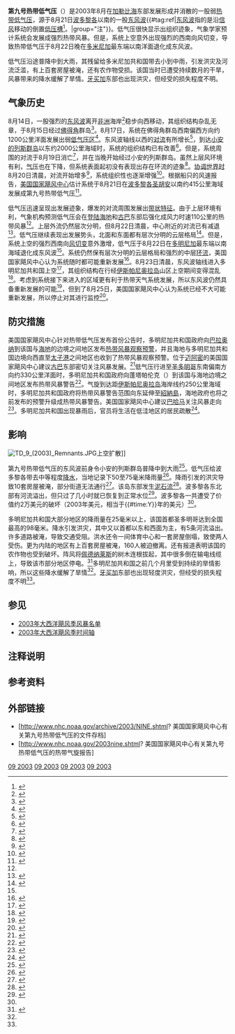 {{Infobox Hurricane
| Name = 第九号热带低气压<br>{{lang|en|Tropical Depression Nine}}
| Type = 热带低气压
| Year = 2003
| Basin = Atl
| Image location = File:09L 2003-08-22 1750Z.jpg
| Image name = 位于加勒比海的第九号热带低气压
| Formed = 2003年8月21日
| Dissipated = 2003年8月22日
| 1-min winds = 30
| Pressure = 1007
| Damages = 0.02
| Inflated = 0
| Fatalities = 无报道
| Areas = [[小安的列斯群岛|小安的列斯群岛]]、[[波多黎各|波多黎各]]、[[多米尼加|多米尼加]]
| Hurricane season = [[2003年大西洋飓风季|2003年大西洋飓风季]]
| name = 
}}
'''第九号热带低气压'''（{{lang-en|Tropical Depression Nine}}）是2003年8月在[[加勒比海|加勒比海]]东部发展形成并消散的一股弱[[热带气旋|热带低气压]]，源于8月21日[[波多黎各|波多黎各]]以南的一股[[东风波|东风波]]{{#tag:ref|[[东风波|东风波]]指的是沿[[信风|信风]]移动的倒置[[低压槽|低压槽]]<ref name="gloss">{{cite report | publisher = National Hurricane Center | date = 2013-03-25 | accessdate = 2015-03-27 | title = Glossary of NHC Terms | archivedate = 2014-06-01 | archiveurl = https://web.archive.org/web/20140601020814/http://www.nhc.noaa.gov/aboutgloss.shtml | deadurl = no | url = http://www.nhc.noaa.gov/aboutgloss.shtml }}</ref>。|group="注"}}。低气压很快显示出组织迹象，气象学家预计系统会发展成强烈热带风暴。但是，系统上空意外出现强烈的西南向风切变，导致热带低气压于8月22日晚在[[多米尼加|多米尼加]]最东端以南洋面退化成东风波。

低气压沿途普降中到大雨，其残留给多米尼加共和国带去小到中雨，引发洪灾及河流泛滥，有上百套房屋被淹，还有农作物受损。该国当时已遭受持续数月的干旱，风暴带来的降水缓解了旱情。[[牙买加|牙买加]]东部也出现洪灾，但经受的损失程度不明。

== 气象历史 ==
{{storm path|9-L 2003 track.png}}
8月14日，一股强烈的[[东风波|东风波]]离开[[非洲|非洲]]海岸<ref name="tcr">{{cite web | last = Avila | first = Lixion | date = 2003-11-17 | title = Tropical Depression Nine Tropical Cyclone Report | publisher = National Hurricane Center | archiveurl = https://web.archive.org/web/20131002000123/http://www.nhc.noaa.gov/2003nine.shtml | accessdate = 2010-11-29 | url = http://www.nhc.noaa.gov/2003nine.shtml? | archivedate = 2013-10-02 | deadurl = no }}</ref>稳步向西移动，其组织结构杂乱无章，于8月15日经过[[佛得角|佛得角]]群岛<ref name="aug15two">{{cite report | author = Avila | year = 2003 | title = August 15 Tropical Weather Outlook | publisher = National Hurricane Center}}</ref>。8月17日，系统在佛得角群岛西南偏西方向约1200公里洋面发展出弱[[低气压|低气压区]]<ref name="aug17two">{{cite report | author = Richard Pasch | year = 2003 | title = August 17 Tropical Weather Outlook | publisher = National Hurricane Center}}</ref>。东风波轴线以西的[[对流|对流]]有所增长<ref name="aug18two">{{cite report | author1 = Richard Pasch | author2 = Hugh Cobb | year = 2003 | title = August 18 Tropical Weather Outlook | publisher = National Hurricane Center}}</ref>，到达[[小安的列斯群岛|小安的列斯群岛]]以东约2000公里海域时，系统的组织结构已有改善<ref name="aug18two2">{{cite report | last = Stewart | first = Stacy | date = 2003-08-18 | title = August 18 Tropical Weather Outlook | publisher = National Hurricane Center}}</ref>。但是，系统周围的对流于8月19日消亡<ref name="aug19two">{{cite report | last = Avila | first = Lixion | year = 2003 | title = August 19 Tropical Weather Outlook | publisher = National Hurricane Center}}</ref>，并在当晚开始经过小安的列斯群岛。虽然上层风环境有利，[[气压|气压]]也在下降，但系统表面起初没有表现出存在环流的迹象<ref name="aug19two2">{{cite report | author = Richard Pasch | year = 2003 | title = August 19 Tropical Weather Outlook (2) | publisher = National Hurricane Center}}</ref>。[[协调世界时|协调世界时]]8月20日清晨，对流开始增多<ref name="aug19two3">{{cite report | author = Richard Pasch | year = 2003 | title = August 19 Tropical Weather Outlook | publisher = National Hurricane Center}}</ref>，系统组织性也逐渐增强<ref name="aug20two">{{cite report | author = Richard Pasch | year = 2003 | title = August 20 Tropical Weather Outlook | publisher = National Hurricane Center}}</ref>。根据船只的风速报告，[[国家飓风中心|美国国家飓风中心]]估计系统于8月21日在[[波多黎各|波多黎各]][[圣胡安_(波多黎各)|圣胡安]]以南约415公里海域发展成第九号热带低气压<ref name="td9disc1">{{cite web | last = Avila | first = Lixion | date = 2003-08-21 | title = Tropical Depression Nine Discussion One | publisher = National Hurricane Center | archiveurl = https://web.archive.org/web/20140812111044/http://www.nhc.noaa.gov/archive/2003/dis/al092003.discus.001.shtml | deadurl = no | accessdate = 2010-11-29 | url = http://www.nhc.noaa.gov/archive/2003/dis/al092003.discus.001.shtml? | archivedate = 2014-08-12 }}</ref>。

低气压迅速呈现出发展迹象，爆发的对流周围发展出[[雨带|带状特征]]。由于上层环境有利，气象机构预测低气压会在[[登陆_(气象学)|登陆]][[海地|海地]]和[[古巴|古巴]]东部后强化成风力时速110公里的热带风暴<ref name="td9disc1" />。上层外流仍然层次分明，但8月22日清晨，中心附近的对流已有减退<ref name="td9disc2">{{cite web | author = Pasch | year = 2003 | title = Tropical Depression Nine Discussion Two | publisher = National Hurricane Center | accessdate = 2015-04-09 | url = http://www.nhc.noaa.gov/archive/2003/dis/al092003.discus.002.shtml? | archivedate = 2012-10-18 | deadurl = no | archiveurl = https://web.archive.org/web/20121018065440/http://www.nhc.noaa.gov/archive/2003/dis/al092003.discus.002.shtml }}</ref>。低气压继续表现出发展势头，北面和东面都有层次分明的云层格局<ref name="td9disc4">{{cite web | author = Avila & Molleda | year = 2003 | title = Tropical Depression Nine Discussion Four | publisher = NHC | accessdate = 2015-04-09 | url = http://www.nhc.noaa.gov/archive/2003/dis/al092003.discus.004.shtml? | archivedate = 2012-10-18 | deadurl = no | archiveurl = https://web.archive.org/web/20121018065447/http://www.nhc.noaa.gov/archive/2003/dis/al092003.discus.004.shtml }}</ref>。但是，系统上空的强烈西南向[[风切变|风切变]]意外激增，低气压于8月22日在[[多明尼加|多明尼加]]最东端以南海域退化成东风波<ref name="tcr" />。系统仍然保有层次分明的云层格局和强烈的中层[[大气环流|环流]]，美国国家飓风中心认为系统随时都可能重新发展<ref name="td9disc5">{{cite web | author = Avila & Molleda | year = 2003 | title = Tropical Depression Nine Discussion Five | publisher = National Hurricane Center | accessdate = 2015-04-09 | archivedate = 2012-10-18 | deadurl = no | archiveurl = https://web.archive.org/web/20121018065453/http://www.nhc.noaa.gov/archive/2003/dis/al092003.discus.005.shtml | url = http://www.nhc.noaa.gov/archive/2003/dis/al092003.discus.005.shtml? }}</ref>。{{lang|en|[[协调世界时|UTC]]}}8月23日清晨，东风波轴线进入多明尼加共和国上空<ref name="aug22two">{{cite report | author = Lawrence | year = 2003 | title = August 22 Tropical Weather Outlook | publisher = National Hurricane Center}}</ref>，其组织结构在行经[[伊斯帕尼奥拉岛|伊斯帕尼奥拉岛]]山区上空期间变得混乱<ref name="aug23two">{{cite report | author = Lawrence | year = 2003 | title = August 23 Tropical Weather Outlook | publisher = National Hurricane Center}}</ref>。考虑到系统接下来进入的区域更有利于热带天气系统发展，所以东风波仍然具备重新发展的可能<ref name="aug24two">{{cite report | author = Richard Pasch | year = 2003 | title = August 24 Tropical Weather Outlook | publisher = National Hurricane Center}}</ref>，但到了8月25日，美国国家飓风中心认为系统已经不大可能重新发展，所以停止对其进行监控<ref name="aug25two">{{cite report | author = Franklin | year = 2003 | title = August 25 Tropical Weather Outlook | publisher = National Hurricane Center}}</ref>。

== 防灾措施 ==
美国国家飓风中心针对热带低气压发布首份公告时，多明尼加共和国政府向[[巴拉奥纳|巴拉奥纳]]到该国与[[海地|海地]]的边境之间地区发布[[热带气旋警告|热带风暴观察预警]]，并且海地与多明尼加共和国边境向西直至[[太子港|太子港]]之间地区也收到了热带风暴观察预警。位于[[迈阿密|迈阿密]]的美国国家飓风中心建议[[古巴|古巴]]东部密切关注风暴发展。<ref name="td9pd1">{{cite web | last = Avila | first = Lixion | year = 2003 | title = Tropical Depression Nine Public Advisory One | publisher = National Hurricane Center | accessdate = 2015-04-09 | url = http://www.nhc.noaa.gov/archive/2003/pub/al092003.public.001.shtml? | archivedate = 2012-10-18 | deadurl = no | archiveurl = https://web.archive.org/web/20121018065500/http://www.nhc.noaa.gov/archive/2003/pub/al092003.public.001.shtml }}</ref>低气压行进至[[圣多明哥|圣多明哥]]东南偏南方向约330公里洋面时，多明尼加共和国政府向蓬塔帕伦克（{{lang|en|Punta Palenque}}）到该国与海地边境之间地区发布热带风暴警告<ref name="td9pd3">{{cite web | author = Beven | year = 2003 | title = Tropical Depression Nine Public Advisory Three | publisher = National Hurricane Center | accessdate = 2015-04-09 | url = http://www.nhc.noaa.gov/archive/2003/pub/al092003.public.003.shtml? | archivedate = 2012-10-18 | archiveurl = https://web.archive.org/web/20121018065504/http://www.nhc.noaa.gov/archive/2003/pub/al092003.public.003.shtml | deadurl = no }}</ref>。气旋到达距[[伊斯帕尼奥拉岛|伊斯帕尼奥拉岛]]海岸线约250公里海域时，多明尼加共和国政府将热带风暴警告范围向东延伸至[[紹納島|紹納島]]，海地政府也将之前发布的预警升级成热带风暴警告。美国国家飓风中心建议[[巴哈马|巴哈马]]关注风暴走向<ref name="td9pd4">{{cite web | last = Avila | first = Lixion | year = 2003 | title = Tropical Depression Nine Public Advisory Four | publisher = National Hurricane Center | accessdate = 2015-04-09 | archivedate = 2012-10-18 | deadurl = no | archiveurl = https://web.archive.org/web/20121018065512/http://www.nhc.noaa.gov/archive/2003/pub/al092003.public.004.shtml | url = http://www.nhc.noaa.gov/archive/2003/pub/al092003.public.004.shtml? }}</ref>。多明尼加共和国出现暴雨后，官员将生活在低洼地区的居民疏散<ref name="domrep">{{cite web | author = stormCARIB | accessdate = 2015-04-07 | url = http://www.stormcarib.com/reports/2003/domrep.shtml | year = 2003 | title = Unofficial Reports from the Dominican Republic | archivedate = 2015-02-13 | deadurl = no | archiveurl = https://web.archive.org/web/20150213032529/http://www.stormcarib.com/reports/2003/domrep.shtml }}</ref>。

== 影响 ==
[[Image:TD_9_(2003)_Remnants.JPG|right]]上空扩散]]

第九号热带低气压的东风波前身令小安的列斯群岛普降中到大雨<ref name="st. lucia">{{cite web | author = Mike Davis | year = 2003 | title = Unofficial Reports from Saint Lucia | publisher = Stormcarib.com | accessdate = 2015-04-09 | archiveurl = https://web.archive.org/web/20130117203115/http://stormcarib.com/reports/2003/stlucia.shtml | archivedate = 2013-01-17 | url = http://www.stormcarib.com/reports/2003/stlucia.shtml | deadurl = no }}</ref>。低气压给波多黎各带去中等程度[[降水|降水]]，当地记录下50至75毫米降雨量<ref name="ncdc2">{{cite report | author = National Climatic Data Center | year = 2003 | title = Event Report for Puerto Rico | work = NOAA Satellite and Information Service | publisher = National Environmental Satellite, Data, and Information Service (NESDIS)}}</ref>。降雨引发的洪灾导致10套房屋被淹，部分街道无法通行<ref name="ncdcpr">{{cite report | author = National Climatic Data Center | year = 2003 | title = Event Report for Puerto Rico (2) | work = NOAA Satellite and Information Service | publisher = National Environmental Satellite, Data, and Information Service (NESDIS)}}</ref>。该岛东部发生[[泥石流|泥石流]]<ref name="ncdcland">{{cite report | author = National Climatic Data Center | year = 2003 | title = Event Report for Puerto Rico (3) | work = NOAA Satellite and Information Service | publisher = National Environmental Satellite, Data, and Information Service (NESDIS)}}</ref>。波多黎各东北部有河流溢出，但只过了几小时就已恢复到正常水位<ref name="ncdcriver">{{cite web | author = National Climatic Data Center | year = 2003 | title = Event Report for Puerto Rico (4) | work = NOAA Satellite and Information Service | publisher = National Environmental Satellite, Data, and Information Service (NESDIS)}}</ref>。波多黎各一共遭受了价值约2万美元的破坏（2003年美元，相当于{{#time:Y}}年的{{Formatprice|{{Inflation|US|20000|2003}}}}美元）<ref name="ncdcpr" />。

多明尼加共和国大部分地区的降雨量在25毫米以上，该国首都圣多明哥达到全国最高的98毫米。降水引发洪灾，其中又以首都以东和西面为主，有5条河流溢出。许多道路被淹，导致交通受阻。洪水还令一间体育中心和一套房屋倒塌，致使两人受伤。更为内陆的地区有上百套房屋被淹，160人被迫撤离。还有报道表明该国的农作物也受到破坏。阵风将[[佩德纳莱斯|佩德纳莱斯]]的树木连根拔起，其中很多倒在输电线缆上，导致该市部分地区停电。<ref name="wmo">{{cite web | author = World Meteorological Organization | year = 2004 | title = Final Report of the 2003 Hurricane Season | accessdate = 2014-03-18 | archivedate = 2013-11-04 | deadurl = no | archiveurl = https://web.archive.org/web/20131104140940/http://www.wmo.int/pages/prog/www/tcp/documents/HC26-English.pdf | url = http://www.wmo.int/pages/prog/www/tcp/documents/HC26-English.pdf | format = PDF }}</ref>多明尼加共和国之前几个月里受到持续的旱情影响，所以这些降水缓解了旱情<ref name="domrep" />。[[牙买加|牙买加]]东部也出现轻度洪灾，但经受的损失程度不明<ref name="wmo" />。

== 参见 ==
{{Portal|热带气旋}}
* [[2003年大西洋飓风季风暴名单|2003年大西洋飓风季风暴名单]]
* [[2003年大西洋飓风季时间轴|2003年大西洋飓风季时间轴]]

== 注释说明 ==
{{Reflist|group="注"}}

== 参考资料 ==
{{Reflist|30em}}

== 外部链接 ==
{{Commons category|Tropical Depression Nine (2003)}}
* [http://www.nhc.noaa.gov/archive/2003/NINE.shtml? 美国国家飓风中心有关第九号热带低气压的文件存档]{{Wayback|url=http://www.nhc.noaa.gov/archive/2003/NINE.shtml |date=20150418094654 }}
* [http://www.nhc.noaa.gov/2003nine.shtml? 美国国家飓风中心有关第九号热带低气压的热带气旋报告]{{Wayback|url=http://www.nhc.noaa.gov/2003nine.shtml |date=20131002000123 }}

{{2003 Atlantic hurricane season buttons}}

{{DEFAULTSORT:9 (2003)}}
[[Category:大西洋热带低气压|09 2003]]
[[Category:2003年大西洋飓风季|09 2003]]
[[Category:影响波多黎各的热带气旋|09 2003]]
[[Category:影响多米尼加的热带气旋|09 2003]]
{{Good article}}